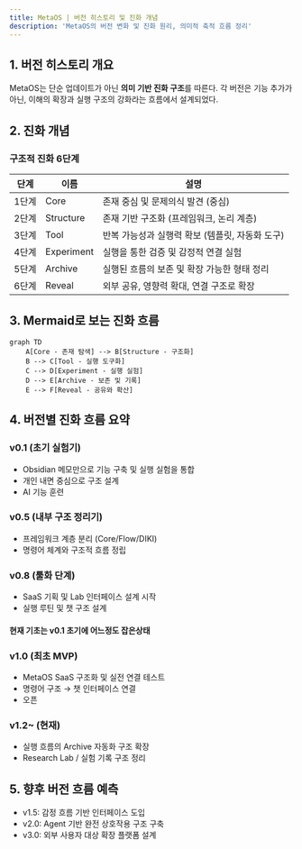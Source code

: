 ```yaml
---
title: MetaOS | 버전 히스토리 및 진화 개념
description: 'MetaOS의 버전 변화 및 진화 원리, 의미적 축적 흐름 정리'
---
```


## 1. 버전 히스토리 개요

MetaOS는 단순 업데이트가 아닌 **의미 기반 진화 구조**를 따른다. 각 버전은 기능 추가가 아닌, 이해의 확장과 실행 구조의 강화라는 흐름에서 설계되었다.

## 2. 진화 개념

### 구조적 진화 6단계
| 단계 | 이름 | 설명 |
|------|------|------|
| 1단계 | Core        | 존재 중심 및 문제의식 발견 (중심)
| 2단계 | Structure   | 존재 기반 구조화 (프레임워크, 논리 계층)
| 3단계 | Tool        | 반복 가능성과 실행력 확보 (템플릿, 자동화 도구)
| 4단계 | Experiment | 실행을 통한 검증 및 감정적 연결 실험
| 5단계 | Archive     | 실행된 흐름의 보존 및 확장 가능한 형태 정리
| 6단계 | Reveal      | 외부 공유, 영향력 확대, 연결 구조로 확장

## 3. Mermaid로 보는 진화 흐름

```mermaid
graph TD
    A[Core - 존재 탐색] --> B[Structure - 구조화]
    B --> C[Tool - 실행 도구화]
    C --> D[Experiment - 실행 실험]
    D --> E[Archive - 보존 및 기록]
    E --> F[Reveal - 공유와 확산]
```

## 4. 버전별 진화 흐름 요약

### v0.1 (초기 실험기)
- Obsidian 메모만으로 기능 구축 및 실행 실험을 통합
- 개인 내면 중심으로 구조 설계
- AI 기능 훈련

### v0.5 (내부 구조 정리기)
- 프레임워크 계층 분리 (Core/Flow/DIKI)
- 명령어 체계와 구조적 흐름 정립

### v0.8 (툴화 단계)
- SaaS 기획 및 Lab 인터페이스 설계 시작
- 실행 루틴 및 챗 구조 설계

#### 현재 기초는 v0.1 초기에 어느정도 잡은상태

### v1.0 (최초 MVP)
- MetaOS SaaS 구조화 및 실전 연결 테스트
- 명령어 구조 → 챗 인터페이스 연결
- 오픈

### v1.2~ (현재)

- 실행 흐름의 Archive 자동화 구조 확장
- Research Lab / 실험 기록 구조 정리

## 5. 향후 버전 흐름 예측

- v1.5: 감정 흐름 기반 인터페이스 도입
- v2.0: Agent 기반 완전 상호작용 구조 구축
- v3.0: 외부 사용자 대상 확장 플랫폼 설계
